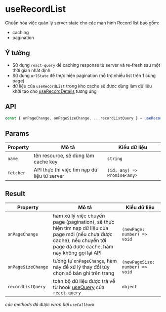 
<Meta title="hooks/useRecordList" />

# useRecordList

Chuẩn hóa việc quản lý server state cho các màn hình Record list bao gồm:

- caching
- pagination

## Ý tưởng

- Sử dụng `react-query` để caching response từ server và re-fresh sau một thời gian nhất định
- Sử dụng `urlState` để thực hiện pagination (hỗ trợ nhiều list trên 1 cùng page)
- dữ liệu của `useRecordList` trong kho cache sẽ được dùng làm dữ liệu khởi tạo cho
  [useRecordDetails](/docs/hooks-userecorddetails--page) tương ứng

## API

```js
const { onPageChange, onPageSizeChange, ...recordListQuery } = useRecordList(name, fetcher)
```

## Params

| Property  | Mô tả                                       | Kiểu dữ liệu                |
| --------- | ------------------------------------------- | --------------------------- |
| `name `   | tên resource, sẽ dùng làm cache key         | `string`                    |
| `fetcher` | API thực thi việc tìm nạp dữ liệu từ server | `(id: any) => Promise<any>` |

## Result

| Property           | Mô tả                                                                                                                                                                  | Kiểu dữ liệu                    |
| ------------------ | ---------------------------------------------------------------------------------------------------------------------------------------------------------------------- | ------------------------------- |
| `onPageChange`     | hàm xử lý việc chuyển page (pagination), sẽ thực hiện tìm nạp dữ liệu của page mới (nếu chưa được cache), nếu chuyển tới page đã được cache, hàm này không gọi lại API | `(newPage: number) => void`     |
| `onPageSizeChange` | tương tự `onPageChange`, hàm này để xử lý thay đổi tùy chọn số bản ghi trên trang                                                                                      | `(newPageSize: number) => void` |
| `recordListQuery`  | toàn bộ dữ liệu được trả về từ hook [useQuery](https://react-query.tanstack.com/reference/useQuery) của `react-query`                                                  | `object`                        |

_các methods đã được wrap bởi `useCallback`_
